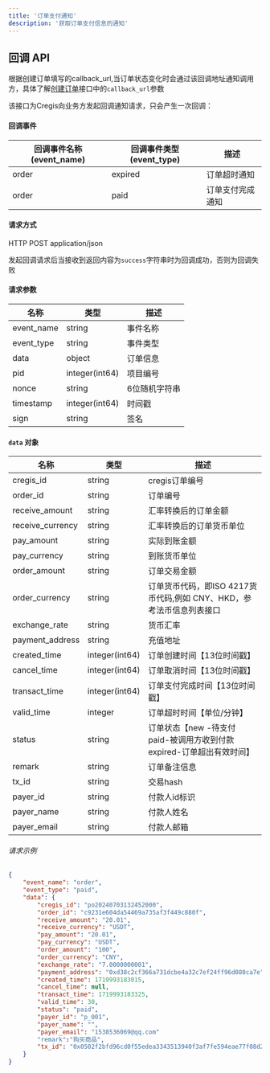```yaml
---
title: '订单支付通知'
description: '获取订单支付信息的通知'
---
```


## 回调 API

根据创建订单填写的callback_url,当订单状态变化时会通过该回调地址通知调用方，具体了解[创建订单](/api-reference/request-apis/payment-v2-create)接口中的`callback_url`参数

该接口为Cregis向业务方发起回调通知请求，只会产生一次回调：

#### 回调事件

| 回调事件名称(event_name) | 回调事件类型(event_type) | 描述            |
| ------ | ------------ | ---------- |
| order      | expired     | 订单超时通知 |
| order      | paid      | 订单支付完成通知 |

#### 请求方式

HTTP POST application/json 

发起回调请求后当接收到返回内容为`success`字符串时为回调成功，否则为回调失败

#### 请求参数

| 名称             | 类型            | 描述       |
| ---------------- | --------------- | ----------------- |
| event_name              | string  | 事件名称        |
| event_type              | string  | 事件类型        |
| data         | object          | 订单信息         |
| pid       | integer(int64)  | 项目编号        |
| nonce            | string          | 6位随机字符串 |
| timestamp        | integer(int64)  | 时间戳         |
| sign             | string          | 签名         |

#### `data` 对象

| 名称             | 类型            | 描述       |
| ---------------- | --------------- | ----------------- |
| cregis_id              | string  | cregis订单编号        |
| order_id              | string  | 订单编号        |
| receive_amount         | string  | 汇率转换后的订单金额         |
| receive_currency       | string  | 汇率转换后的订单货币单位        |
| pay_amount       | string  | 实际到账金额        |
| pay_currency       | string  | 到账货币单位        |
| order_amount       | string  | 订单交易金额        |
| order_currency       | string  | 订单货币代码，即ISO 4217货币代码,例如 CNY、HKD，参考法币信息列表接口        |
| exchange_rate       | string  | 货币汇率        |
| payment_address       | string  | 充值地址        |
| created_time        | integer(int64)  | 订单创建时间【13位时间戳】         |
| cancel_time        | integer(int64)  | 订单取消时间【13位时间戳】         |
| transact_time        | integer(int64)  | 订单支付完成时间【13位时间戳】         |
| valid_time        | integer  | 订单超时时间【单位/分钟】         |
| status        | string  | 订单状态【new -待支付 paid-被调用方收到付款 expired-订单超出有效时间】         |
| remark        | string  | 订单备注信息         |
| tx_id        | string  | 交易hash         |
| payer_id        | string  | 付款人id标识         |
| payer_name        | string  | 付款人姓名         |
| payer_email        | string  | 付款人邮箱         |

###### 请求示例

```json
{
    "event_name": "order",
    "event_type": "paid",
    "data": {
        "cregis_id": "po20240703132452000",
        "order_id": "c9231e604da54469a735af3f449c880f",
        "receive_amount": "20.01",
        "receive_currency": "USDT",
        "pay_amount": "20.01",
        "pay_currency": "USDT",
        "order_amount": "100",
        "order_currency": "CNY",
        "exchange_rate": "7.0000000001",
        "payment_address": "0xd38c2cf366a731dcbe4a32c7ef24ff96d080ca7e",
        "created_time": 1719993183015,
        "cancel_time": null,
        "transact_time": 1719993183325,
        "valid_time": 30,
        "status": "paid",
        "payer_id": "p_001",
        "payer_name": "",
        "payer_email": "1538536069@qq.com"
        "remark":"购买商品",
        "tx_id": "0x0502f2bfd96cd0f55edea3343513940f3af7fe594eae77f08d2f46ea24829b11"
    }
}
```

